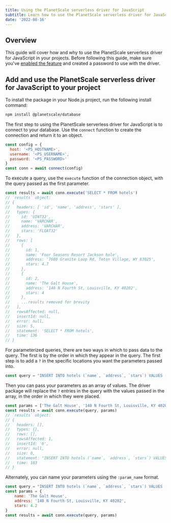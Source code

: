 ```yaml
---
title: Using the PlanetScale serverless driver for JavaScript
subtitle: Learn how to use the PlanetScale serverless driver for JavaScript in your projects.
date: '2022-08-16'
---
```


## Overview

This guide will cover how and why to use the PlanetScale serverless driver for JavaScript in your projects. Before following this guide, make sure you've [enabled the feature](/docs/tutorials/planetscale-serverless-driver) and created a password to use with the driver.


## Add and use the PlanetScale serverless driver for JavaScript to your project

To install the package in your Node.js project, run the following install command:

```bash
npm install @planetscale/database
```

The first step to using the PlanetScale serverless driver for JavaScript is to connect to your database. Use the `connect` function to create the connection and return it to an object.

```jsx
const config = {
  host: '<PS_HOSTNAME>',
  username: '<PS_USERNAME>',
  password: '<PS_PASSWORD>'
}
const conn = await connect(config)
```

To execute a query, use the `execute` function of the connection object, with the query passed as the first parameter. 

```jsx
const results = await conn.execute('SELECT * FROM hotels')
// `results` object:
// {
//   headers: [ 'id', 'name', 'address', 'stars' ],
//   types: {
//     id: 'UINT32',
//     name: 'VARCHAR',
//     address: 'VARCHAR',
//     stars: 'FLOAT32'
//   },
//   rows: [
//     {
//       id: 1,
//       name: 'Four Seasons Resort Jackson hole',
//       address: '7680 Granite Loop Rd, Teton Village, WY 83025',
//       stars: 4.7
//     },
//     {
//       id: 2,
//       name: 'The Galt House',
//       address: '140 N Fourth St, Louisville, KY 40202',
//       stars: 4
//     },
//     ...results removed for brevity
//   ],
//   rowsAffected: null,
//   insertId: null,
//   error: null,
//   size: 5,
//   statement: 'SELECT * FROM hotels',
//   time: 136
// }
```

For parameterized queries, there are two ways in which to pass data to the query. The first is by the order in which they appear in the query. The first step is to add a `?` in the specific locations you want the parameters passed into.

```jsx
const query = "INSERT INTO hotels (`name`, `address`, `stars`) VALUES (?, ?, ?)"
```

Then you can pass your parameters as an array of values. The driver package will replace the `?` entries in the query with the values passed in the array, in the order in which they were placed.

```jsx
const params = ['The Galt House', '140 N Fourth St, Louisville, KY 40202', 4.2)
const results = await conn.execute(query, params)
// `results` object:
// {
//   headers: [],
//   types: {},
//   rows: [],
//   rowsAffected: 1,
//   insertId: '6',
//   error: null,
//   size: 0,
//   statement: "INSERT INTO hotels (`name`, `address`, `stars`) VALUES ('Montage Kapalua Bay 2', '1 Bay Dr, Lahaina, HI 96761', 4)",
//   time: 103
// }
```

Alternately, you can name your parameters using the `:param_name` format.

```jsx
const query = "INSERT INTO hotels (`name`, `address`, `stars`) VALUES (:name, :address :stars)"
const params = {
	name: 'The Galt House', 
	address: '140 N Fourth St, Louisville, KY 40202', 
	stars: 4.2
}
const results = await conn.execute(query, params)
```

<GetHelp />
